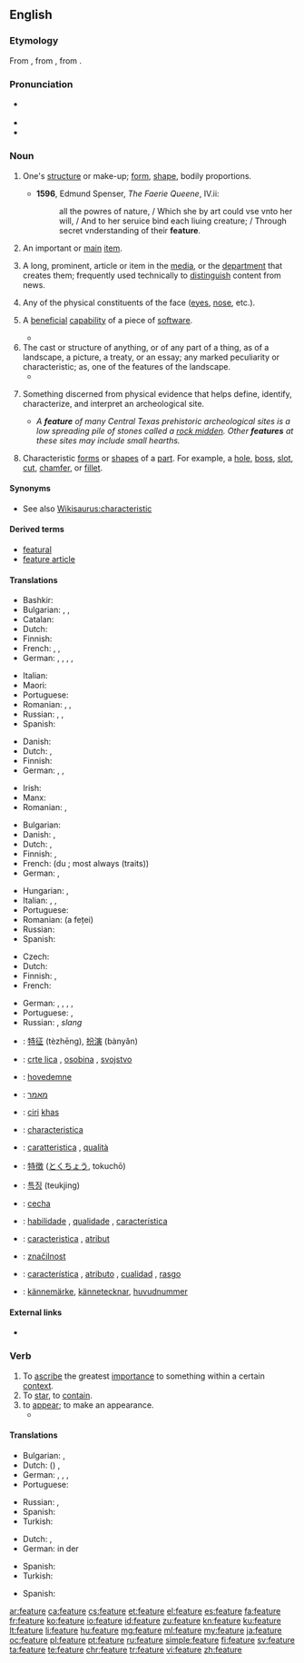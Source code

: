 ==English==
{{wikipedia}}

===Etymology===
From {{etyl|xno|en}} {{term|feture|lang=fro}}, from {{etyl|fro|en}} {{term|faiture|lang=fro}}, from {{etyl|la|en}} {{term|factura|lang=la}}.

===Pronunciation===
* {{a|UK}} {{IPA|/fiːtʃə(ɹ)/}}
* {{audio|en-us-feature.ogg|Audio (US)}}
* {{rhymes|iːtʃə(ɹ)}}

===Noun===
{{en-noun}}

# {{context|obsolete|lang=en}} One's [[structure]] or make-up; [[form]], [[shape]], bodily proportions.
#* '''1596''', Edmund Spenser, ''The Faerie Queene'', IV.ii:
#*: all the powres of nature, / Which she by art could vse vnto her will, / And to her seruice bind each liuing creature; / Through secret vnderstanding of their '''feature'''.
# An important or [[main]] [[item]].
# {{context|media|lang=en}} A long, prominent, article or item in the [[media]], or the [[department]] that creates them; frequently used technically to [[distinguish]] content from news.
# Any of the physical constituents of the face ([[eye]]s, [[nose]], etc.).
# {{context|computing|lang=en}} A [[beneficial]] [[capability]] of a piece of [[software]].
#* {{quote-book|passage=The program contained an internal '''feature''', which allowed a user to update display text after each command keystroke.|title=[[S:Free as in Freedom/Chapter 6|Free as in Freedom]]|author=Sam Williams|year=2002}}
# The cast or structure of anything, or of any part of a thing, as of a landscape, a picture, a treaty, or an essay; any marked peculiarity or characteristic; as, one of the features of the landscape.
#* {{quote-book|passage=The most prominent '''feature''' of the New England land system was the town grant, which in every case became the territorial basis of a group settlement.|title=[[S:1911 Encyclopædia Britannica/United States/History|1911 Encyclopædia Britannica]]|year=1911}}
# {{context|archaeology|lang=en}} Something discerned from physical evidence that helps define, identify,  characterize, and interpret an archeological site.
#* ''A '''feature''' of many Central Texas prehistoric archeological sites is a low spreading pile of stones called a [[rock midden]]. Other '''features''' at these sites may include small hearths.''
# {{context|engineering|lang=en}} Characteristic [[form]]s or [[shape]]s of a [[part]]. For example, a [[hole]], [[boss]], [[slot]], [[cut]], [[chamfer]], or [[fillet]].

====Synonyms====
* See also [[Wikisaurus:characteristic]]

====Derived terms====
* [[featural]]
* [[feature article]]

====Translations====
{{trans-top|important or main item}}
* Bashkir: {{t|ba|сифат|tr=sifat|sc=Cyrl}}
* Bulgarian: {{t+|bg|свойство|n|sc=Cyrl}}, {{t+|bg|признак|m|sc=Cyrl}}, {{t+|bg|особеност|f|sc=Cyrl}}
* Catalan: {{t|ca|tret|m}}
* Dutch: {{t+|nl|eigenschap|f}}
* Finnish: {{t+|fi|ominaisuus}}
* French: {{t+|fr|caractéristique|f}}, {{t+|fr|particularité|f}}, {{t+|fr|spécialité|f}}
* German: {{t+|de|Besonderheit|f}}, {{t+|de|Charakteristikum|n}}, {{t|de|Eigentümlichkeit|f}}, {{t+|de|Merkmal|n}}, {{t+|de|Eigenschaft|f}}
{{trans-mid}}
* Italian: {{t+|it|caratteristica|f}}
* Maori: {{t|mi|tūāhua}}
* Portuguese: {{t+|pt|característica|f}}
* Romanian: {{t+|ro|caracteristică}}, {{t+|ro|particularitate}}, {{t|ro|proprietate}}
* Russian: {{t+|ru|особенность|f|tr=osóbennost’}}, {{t+|ru|свойство|n|tr=svójsto}}, {{t+|ru|признак|m|tr=príznak}}
* Spanish: {{t+|es|característica|f}}
{{trans-bottom}}

{{trans-top|long, prominent, article or item in the media}}
* Danish: {{t|da|feature|c}}
* Dutch: {{t|nl|hoofdartikel|n}}, {{t+|nl|verslag|n}}
* Finnish: {{t|fi|pääjuttu}}
* German: {{t+|de|Feature|n}}, {{t+|de|Feuilleton|n}}, {{t|de|Sonderbeitrag|m}}
{{trans-mid}}
* Irish: {{t|ga|gnéchlár|m}}
* Manx: {{t|gv|ard-skeeal|m}}
* Romanian: {{t+|ro|foileton}}, {{t+|ro|reportaj}}
{{trans-bottom}}

{{trans-top|one of the physical constituents of the face}}
* Bulgarian: {{t+|bg|черта|f|sc=Cyrl}}
* Danish: {{t|da|træk|n}}, {{t|da|ansigtstræk|n}}
* Dutch: {{t+|nl|trek|m}}, {{t+|nl|gelaatstrek|m}}
* Finnish: {{t|fi|piirre}}, {{t|fi|kasvonpiirre}}
* French: {{t+|fr|trait|m}} (du {{t+|fr|visage|m}}; most always {{g|p}} (traits))
* German: {{t+|de|Charakteristikum|n}}, {{t+|de|Merkmal|n}}
{{trans-mid}}
* Hungarian: {{t+|hu|arcvonás}}, {{t+|hu|vonás}}
* Italian: {{t|it|tratti somatici}}, {{t|it|connotati}}, {{t|it|lineamenti}}
* Portuguese: {{t+|pt|traço|m}}
* Romanian: {{t|ro|trăsătură}} (a feței)
* Russian: {{t|ru|черта лица|f|tr=čertá licá}}
* Spanish: {{t+|es|rasgo|m}}
{{trans-bottom}}

{{trans-top|computing: beneficial capability of a piece of software}}
* Czech: {{t+|cs|funkce}}
* Dutch: {{t+|nl|eigenschap|f}}
* Finnish: {{t|fi|toiminto}}, {{t|fi|toiminnallisuus}}
* French: {{t+|fr|fonctionnalité|f}}
{{trans-mid}}
* German: {{t+|de|Besonderheit|f}}, {{t+|de|Merkmal|n}}, {{t+|de|Eigenschaft|f}}, {{t+|de|Funktion|m}}, {{t+|de|Funktion|f}}
* Portuguese: {{t+|pt|funcionalidade|f}}, {{t+|pt|habilidade|f}}
* Russian: {{t+|ru|функция|f|tr=fúnkcija}}, {{t|ru|фича|f|tr=fíča}} ''slang''
{{trans-bottom}}

{{checktrans-top}}
* {{ttbc|cmn}}: [[特征]] (tèzhēng), [[扮演]] (bànyǎn)
* {{ttbc|sh}}: [[crte lica]] {{g|f}}, [[osobina]] {{g|f}}, [[svojstvo]] {{g|n}}
* {{ttbc|da}}: [[hovedemne]] {{g|n}}
* {{ttbc|he}}: [[מאמר]]
* {{ttbc|id}}: [[ciri]] [[khas]]
* {{ttbc|ia}}: [[characteristica]]
* {{ttbc|it}}: [[caratteristica]] {{g|f}}, [[qualità]] {{g|f}}
{{trans-mid}}
* {{ttbc|ja}}: [[特徴]] ([[とくちょう]], tokuchō)
* {{ttbc|ko}}: [[특징]] (teukjing)
* {{ttbc|pl}}: [[cecha]] {{g|f}}
* {{ttbc|pt}}: [[habilidade]] {{g|f}}, [[qualidade]] {{g|f}}, [[característica]] {{g|f}}
* {{ttbc|ro}}: [[caracteristica]] {{g|f}}, [[atribut]] {{g|m}}
* {{ttbc|sl}}: [[značilnost]] {{g|f}}
* {{ttbc|es}}: [[característica]] {{g|f}}, [[atributo]] {{g|m}}, [[cualidad]] {{g|f}}, [[rasgo]] {{g|m}}
* {{ttbc|sv}}: [[kännemärke]], [[kännetecknar]], [[huvudnummer]]
{{trans-bottom}}

====External links====
* {{R:Webster 1913}}

===Verb===
{{en-verb|featur|ing}}

# To [[ascribe]] the greatest [[importance]] to something within a certain [[context]].
# To [[star]], to [[contain]].
# to [[appear]]; to make an appearance.
#* {{quote-news
|year=2009
|date=November 27
|author=
|title=Jimi Hendrix's Voodoo Child has 'best guitar riff'
|work=BBC
|url=http://news.bbc.co.uk/2/hi/entertainment/8382171.stm
|page=
|passage=Led Zeppelin's Whole Lotta Love, Deep Purple's Smoke On The Water and Layla by Derek and the Dominos also '''featured''' in the top five. }}

====Translations====
{{trans-top|ascribe the greatest importance}}
* Bulgarian: {{t+|bg|подчертавам|sc=Cyrl}}, {{t+|bg|характеризирам|sc=Cyrl}}
* Dutch: ({{t+|nl|laten}}) {{t+|nl|oplichten}}, {{t+|nl|benadrukken}}
* German: {{t+|de|bieten}}, {{t+|de|aufweisen}}, {{t|de|darbieten}}, {{t+|de|besonders}} {{t+|de|herausstellen}}
* Portuguese: {{t|pt|priorizar}}
{{trans-mid}}
* Russian: {{t+|ru|подчёркивать|impf|tr=podčjórkivat’}}, {{t+|ru|подчеркнуть|pf|tr=podčerknút’}}
* Spanish: {{t+|es|priorizar}}
* Turkish: {{t|tr|özellik taşımak}}
{{trans-bottom}}

{{trans-top|star, contain}}
* Dutch: {{t+|nl|met}}, {{t+|nl|bevatten}}
* German: in der {{t+|de|Hauptrolle|f}} {{t+|de|mitspielen}}
{{trans-mid}}
* Spanish: {{t|es|protagonizar}}
* Turkish: {{t|tr|baş rôlde oynamak}}
{{trans-bottom}}

{{trans-top|to appear; to make an appearance}}
* Spanish: {{t+|es|aparecer}}
{{trans-mid}}
{{trans-bottom}}

[[ar:feature]]
[[ca:feature]]
[[cs:feature]]
[[et:feature]]
[[el:feature]]
[[es:feature]]
[[fa:feature]]
[[fr:feature]]
[[ko:feature]]
[[io:feature]]
[[id:feature]]
[[zu:feature]]
[[kn:feature]]
[[ku:feature]]
[[lt:feature]]
[[li:feature]]
[[hu:feature]]
[[mg:feature]]
[[ml:feature]]
[[my:feature]]
[[ja:feature]]
[[oc:feature]]
[[pl:feature]]
[[pt:feature]]
[[ru:feature]]
[[simple:feature]]
[[fi:feature]]
[[sv:feature]]
[[ta:feature]]
[[te:feature]]
[[chr:feature]]
[[tr:feature]]
[[vi:feature]]
[[zh:feature]]
